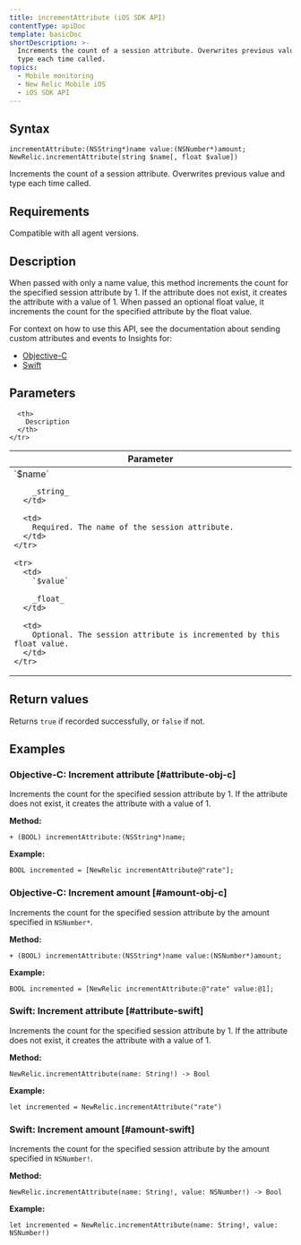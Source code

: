 ```yaml
---
title: incrementAttribute (iOS SDK API)
contentType: apiDoc
template: basicDoc
shortDescription: >-
  Increments the count of a session attribute. Overwrites previous value and
  type each time called.
topics:
  - Mobile monitoring
  - New Relic Mobile iOS
  - iOS SDK API
---
```


## Syntax

```
incrementAttribute:(NSString*)name value:(NSNumber*)amount;
NewRelic.incrementAttribute(string $name[, float $value])
```

Increments the count of a session attribute. Overwrites previous value and type each time called.

## Requirements

Compatible with all agent versions.

## Description

When passed with only a name value, this method increments the count for the specified session attribute by 1. If the attribute does not exist, it creates the attribute with a value of 1. When passed an optional float value, it increments the count for the specified attribute by the float value.

For context on how to use this API, see the documentation about sending custom attributes and events to Insights for:

* [Objective-C](/docs/mobile-monitoring/new-relic-mobile-ios/install-configure/work-ios-sdk-api#objc-custom-att-events)
* [Swift](/docs/mobile-monitoring/new-relic-mobile-ios/install-configure/work-ios-sdk-api#swift-custom-att-events)

## Parameters

<Table>
  <thead>
    <tr>
      <th width="25%">
        Parameter
      </th>

      <th>
        Description
      </th>
    </tr>
  </thead>

  <tbody>
    <tr>
      <td>
        `$name`

        _string_
      </td>

      <td>
        Required. The name of the session attribute.
      </td>
    </tr>

    <tr>
      <td>
        `$value`

        _float_
      </td>

      <td>
        Optional. The session attribute is incremented by this float value.
      </td>
    </tr>
  </tbody>
</Table>

## Return values

Returns `true` if recorded successfully, or `false` if not.

## Examples

### Objective-C: Increment attribute [#attribute-obj-c]

Increments the count for the specified session attribute by 1. If the attribute does not exist, it creates the attribute with a value of 1.

**Method:**

```
+ (BOOL) incrementAttribute:(NSString*)name;
```

**Example:**

```
BOOL incremented = [NewRelic incrementAttribute@"rate"];
```

### Objective-C: Increment amount [#amount-obj-c]

Increments the count for the specified session attribute by the amount specified in `NSNumber*`.

**Method:**

```
+ (BOOL) incrementAttribute:(NSString*)name value:(NSNumber*)amount;
```

**Example:**

```
BOOL incremented = [NewRelic incrementAttribute:@"rate" value:@1];
```

### Swift: Increment attribute [#attribute-swift]

Increments the count for the specified session attribute by 1. If the attribute does not exist, it creates the attribute with a value of 1.

**Method:**

```
NewRelic.incrementAttribute(name: String!) -> Bool
```

**Example:**

```
let incremented = NewRelic.incrementAttribute("rate")
```

### Swift: Increment amount [#amount-swift]

Increments the count for the specified session attribute by the amount specified in `NSNumber!`.

**Method:**

```
NewRelic.incrementAttribute(name: String!, value: NSNumber!) -> Bool
```

**Example:**

```
let incremented = NewRelic.incrementAttribute(name: String!, value: NSNumber!)
```

